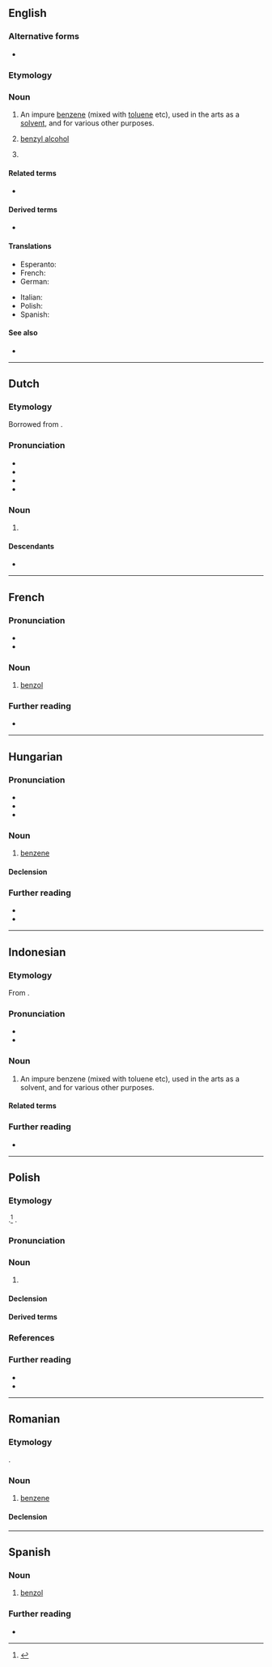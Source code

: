 {{also|Benzol}}
==English==

===Alternative forms===
* {{l|en|benzole}}

===Etymology===
{{confix|en|benzo|ol|gloss2=oil}}

===Noun===
{{en-noun}}

# {{lb|en|organic chemistry}} An impure [[benzene]] (mixed with [[toluene]] etc), used in the arts as a [[solvent]], and for various other purposes.
# {{lb|en|organic chemistry|obsolete}}  [[benzyl alcohol]]
# {{lb|en|obsolete}} {{synonym of|en|benzene}}

====Related terms====
* {{l|en|benzene}}

====Derived terms====
* {{l|en|monochlorobenzol}}

====Translations====
{{trans-top|an impure benzene}}
* Esperanto: {{t|eo|benzolo}}
* French: {{t+|fr|benzol|m}}
* German: {{t+|de|Benzol|n}}
{{trans-mid}}
* Italian: {{t|it|benzolo|m}}
* Polish: {{t+|pl|benzol|m}}
* Spanish: {{t|es|benzol|m}}
{{trans-bottom}}

====See also====
* {{projectlink|wikipedia}}

----

==Dutch==

===Etymology===
Borrowed from {{bor|nl|de|Benzol}}.

===Pronunciation===
* {{IPA|nl|/bɛnˈzɔl/}}
* {{audio|nl|Nl-benzol.ogg|Audio}}
* {{hyphenation|nl|ben|zol}}
* {{rhymes|nl|ɔl}}

===Noun===
{{nl-noun|n|-|-}}

# {{lb|nl|dated}} {{l|en|benzene}}
#: {{syn|nl|benzeen|fenyl}}

====Descendants====
* {{desc|id|benzol}}

----

==French==

===Pronunciation===
* {{fr-IPA|[~benz:binz]}}
* {{audio|fr|LL-Q150 (fra)-LoquaxFR-benzol.wav|Audio}}

===Noun===
{{fr-noun|m}}

# [[#English|benzol]]

===Further reading===
* {{R:TLFi}}

----

==Hungarian==

===Pronunciation===
* {{hu-IPA}}
* {{hyphenation|hu|ben|zol}}
* {{rhymes|hu|ol|s=2}}

===Noun===
{{hu-noun|ok}}

# {{lb|hu|organic compound}} [[benzene]]

====Declension====
{{hu-infl-nom|benzolo|o|-}}{{hu-pos-otok|benzol|j|jai}}

===Further reading===
* {{R:ErtSz}}
* {{R:Nagyszotar}}

----

==Indonesian==
{{wikipedia||lang=id}}

===Etymology===
From {{bor|id|nl|benzol}}.

===Pronunciation===
* {{IPA|id|/ben.zol/|}}
* {{hyphenation|id|bén|zol}}

===Noun===
{{head|id|noun}}
# An impure benzene (mixed with toluene etc), used in the arts as a solvent, and for various other purposes.

====Related terms====
{{rel2|id|
| bensin
| benzena
|}}

===Further reading===
* {{R:KBBI Daring}}

----

==Polish==
{{wp|lang=pl}}

===Etymology===
{{bor+|pl|de|Benzol}}.<ref>{{R:pl:SJPD}}</ref> {{surf|pl|benzen|-ol}}.

===Pronunciation===
{{pl-p|a=Pl-benzol.ogg}}

===Noun===
{{pl-noun|m-in}}

# {{lb|pl|organic compound}} {{l|en|benzol}} {{gl|an impure benzen}}

====Declension====
{{pl-decl-noun-m-in}}

====Derived terms====
{{col3|pl|title=adjective|benzolowy}}

===References===
<references/>

===Further reading===
* {{R:pl:WSJP}}
* {{R:pl:PWN}}

----

==Romanian==

===Etymology===
{{bor+|ro|fr|benzol}}.

===Noun===
{{ro-noun|m|benzoli}}

# [[benzene]]

====Declension====
{{ro-noun-m}}

----

==Spanish==

===Noun===
{{es-noun|m|-}}

# [[#English|benzol]]

===Further reading===
* {{R:DRAE}}